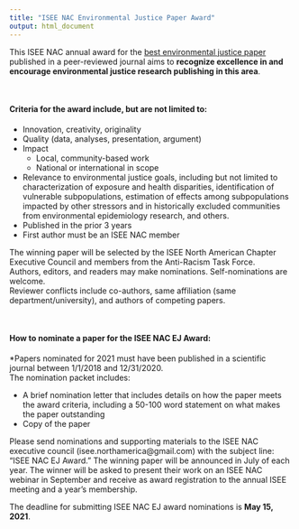 ```yaml
---
title: "ISEE NAC Environmental Justice Paper Award"
output: html_document
---
```


This ISEE NAC annual award for the <u>best environmental justice paper</u> published in a peer-reviewed journal aims to <b>recognize excellence in and encourage environmental justice research publishing in this area</b>.

<br>

#### Criteria for the award include, but are not limited to:
- Innovation, creativity, originality
- Quality (data, analyses, presentation, argument)
- Impact
  - Local, community-based work
  - National or international in scope
- Relevance to environmental justice goals, including but not limited to characterization of exposure and health disparities, identification of vulnerable subpopulations, estimation of effects among subpopulations impacted by other stressors and in historically excluded communities from environmental epidemiology research, and others.
- Published in the prior 3 years
- First author must be an ISEE NAC member


The winning paper will be selected by the ISEE North American Chapter Executive Council and members from the Anti-Racism Task Force. 
<br>
Authors, editors, and readers may make nominations.  Self-nominations are welcome.
<br>
Reviewer conflicts include co-authors, same affiliation (same department/university), and authors of competing papers.

<br>

#### How to nominate a paper for the ISEE NAC EJ Award:
*Papers nominated for 2021 must have been published in a scientific journal between 1/1/2018 and 12/31/2020.
<br>
The nomination packet includes:

- A brief nomination letter that includes details on how the paper meets the award criteria, including a 50-100 word statement on what makes the paper outstanding
- Copy of the paper


Please send nominations and supporting materials to the ISEE NAC executive council (isee.northamerica@gmail.com) with the subject line: “ISEE NAC EJ Award.” The winning paper will be announced in July of each year. The winner will be asked to present their work on an ISEE NAC webinar in September and receive as award registration to the annual ISEE meeting and a year’s membership.


The deadline for submitting ISEE NAC EJ award nominations is <b>May 15, 2021</b>.

